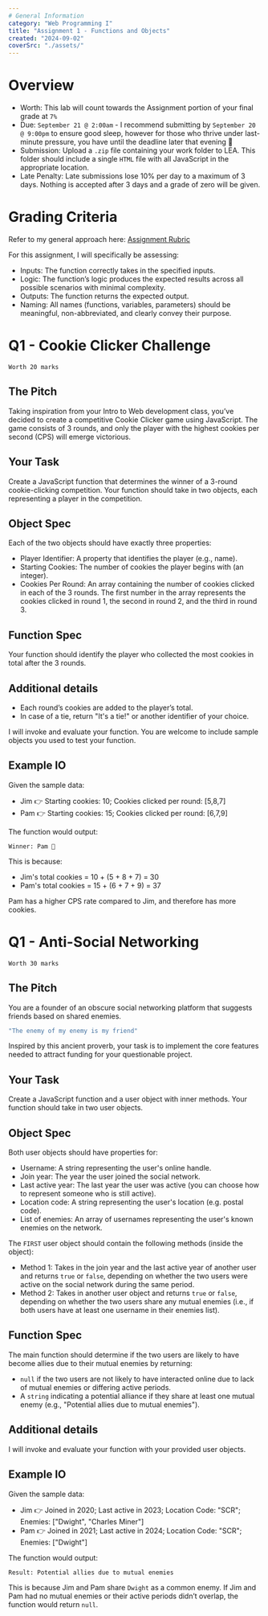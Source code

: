 ```yaml
---
# General Information
category: "Web Programming I"
title: "Assignment 1 - Functions and Objects"
created: "2024-09-02"
coverSrc: "./assets/"
---
```


# Overview

- Worth: This lab will count towards the Assignment portion of your final grade at `7%`
- Due: `September 21 @ 2:00am` - I recommend submitting by `September 20 @ 9:00pm` to ensure good sleep, however for those who thrive under last-minute pressure, you have until the deadline later that evening 👀
- Submission: Upload a `.zip` file containing your work folder to LEA. This folder should include a single `HTML` file with all JavaScript in the appropriate location.
- Late Penalty: Late submissions lose 10% per day to a maximum of 3 days. Nothing is accepted after 3 days and a grade of zero will be given.

# Grading Criteria

Refer to my general approach here: [Assignment Rubric](https://www.elizabethpoggie.com/notes/john-abbott-college/admin_rubric)

For this assignment, I will specifically be assessing:

- Inputs: The function correctly takes in the specified inputs.
- Logic: The function’s logic produces the expected results across all possible scenarios with minimal complexity.
- Outputs: The function returns the expected output.
- Naming: All names (functions, variables, parameters) should be meaningful, non-abbreviated, and clearly convey their purpose.

# Q1 - Cookie Clicker Challenge

`Worth 20 marks`

## The Pitch

Taking inspiration from your Intro to Web development class, you’ve decided to create a competitive Cookie Clicker game using JavaScript. The game consists of 3 rounds, and only the player with the highest cookies per second (CPS) will emerge victorious.

## Your Task

Create a JavaScript function that determines the winner of a 3-round cookie-clicking competition. Your function should take in two objects, each representing a player in the competition.

## Object Spec

Each of the two objects should have exactly three properties:

- Player Identifier: A property that identifies the player (e.g., name).
- Starting Cookies: The number of cookies the player begins with (an integer).
- Cookies Per Round: An array containing the number of cookies clicked in each of the 3 rounds. The first number in the array represents the cookies clicked in round 1, the second in round 2, and the third in round 3.

## Function Spec

Your function should identify the player who collected the most cookies in total after the 3 rounds.

## Additional details

- Each round’s cookies are added to the player’s total.
- In case of a tie, return "It's a tie!" or another identifier of your choice.

I will invoke and evaluate your function. You are welcome to include sample objects you used to test your function.

## Example IO

Given the sample data:

- Jim 👉 Starting cookies: 10; Cookies clicked per round: [5,8,7]
- Pam 👉 Starting cookies: 15; Cookies clicked per round: [6,7,9]

The function would output:

```text
Winner: Pam 🎉
```

This is because:

- Jim's total cookies = 10 + (5 + 8 + 7) = 30
- Pam's total cookies = 15 + (6 + 7 + 9) = 37

Pam has a higher CPS rate compared to Jim, and therefore has more cookies.

# Q1 - Anti-Social Networking

`Worth 30 marks`

## The Pitch

You are a founder of an obscure social networking platform that suggests friends based on shared enemies.

```cs
"The enemy of my enemy is my friend"
```

Inspired by this ancient proverb, your task is to implement the core features needed to attract funding for your questionable project.

## Your Task

Create a JavaScript function and a user object with inner methods. Your function should take in two user objects.

## Object Spec

Both user objects should have properties for:

- Username: A string representing the user's online handle.
- Join year: The year the user joined the social network.
- Last active year: The last year the user was active (you can choose how to represent someone who is still active).
- Location code: A string representing the user's location (e.g. postal code).
- List of enemies: An array of usernames representing the user's known enemies on the network.

The `FIRST` user object should contain the following methods (inside the object):

- Method 1: Takes in the join year and the last active year of another user and returns `true` or `false`, depending on whether the two users were active on the social network during the same period.
- Method 2: Takes in another user object and returns `true` or `false`, depending on whether the two users share any mutual enemies (i.e., if both users have at least one username in their enemies list).

## Function Spec

The main function should determine if the two users are likely to have become allies due to their mutual enemies by returning:

- `null` if the two users are not likely to have interacted online due to lack of mutual enemies or differing active periods.
- A `string` indicating a potential alliance if they share at least one mutual enemy (e.g., "Potential allies due to mutual enemies").

## Additional details

I will invoke and evaluate your function with your provided user objects.

## Example IO

Given the sample data:

- Jim 👉 Joined in 2020; Last active in 2023; Location Code: "SCR"; Enemies: ["Dwight", "Charles Miner"]
- Pam 👉 Joined in 2021; Last active in 2024; Location Code: "SCR"; Enemies: ["Dwight"]

The function would output:

```text
Result: Potential allies due to mutual enemies
```

This is because Jim and Pam share `Dwight` as a common enemy. If Jim and Pam had no mutual enemies or their active periods didn’t overlap, the function would return `null`.
